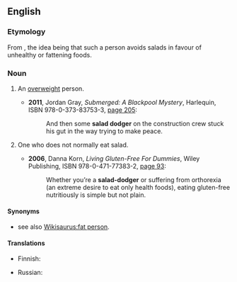 ==English==
{{was wotd|2012|June|19}}

===Etymology===
From {{compound|salad|dodger|lang=en}}, the idea being that such a person avoids salads in favour of unhealthy or fattening foods.

===Noun===
{{en-noun|head=[[salad]] [[dodger]]}}

# {{context|informal|derogatory|lang=en}} An [[overweight]] person.
#* '''2011''', Jordan Gray, ''Submerged: A Blackpool Mystery'', Harlequin, ISBN 978-0-373-83753-3, [http://books.google.com/books?id=oBpud6M6l5kC&pg=PT149&dq=%22salad+dodger%22 page 205]:
#*: And then some '''salad dodger''' on the construction crew stuck his gut in the way trying to make peace.
# {{context|informal|lang=en}} One who does not normally eat salad.
#* '''2006''', Danna Korn, ''Living Gluten-Free For Dummies'', Wiley Publishing, ISBN 978-0-471-77383-2, [http://books.google.com/books?id=IFsQy0Qpcm8C&pg=PA93&dq=%22salad+dodger%22 page 93]:
#*: Whether you’re a '''salad-dodger''' or suffering from orthorexia (an extreme desire to eat only health foods), eating gluten-free nutritiously is simple but not plain.

====Synonyms====
*{{sense|overweight person}} see also [[Wikisaurus:fat person]].

====Translations====
{{trans-top|An overweight person}}
* Finnish: {{t+|fi|punkero}}
{{trans-mid}}
* Russian: {{t+|ru|толстяк}}
{{trans-bottom}}

{{trans-top|One who does not normally eat salad}}
{{trans-mid}}
{{trans-bottom}}